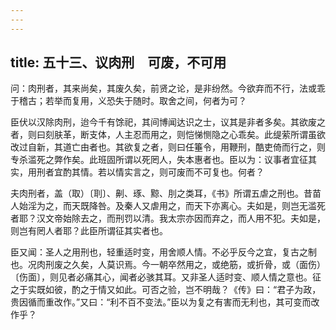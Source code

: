 ```yaml
---
---
---
```

title: 五十三、议肉刑　可废，不可用
---



问：肉刑者，其来尚矣，其废久矣，前贤之论，是非纷然。今欲弃而不行，法或乖于稽古；若举而复用，义恐失于随时。取舍之间，何者为可？

臣伏以汉除肉刑，迨今千有馀祀，其间博闻达识之士，议其是非者多矣。其欲废之者，则曰刻肤革，断支体，人主忍而用之，则恺悌恻隐之心乖矣。此缇萦所谓虽欲改过自新，其道亡由者也。其欲复之者，则曰任箠令，用鞭刑，酷吏倚而行之，则专杀滥死之弊作矣。此班固所谓以死罔人，失本惠者也。臣以为：议事者宜征其实，用刑者宜酌其情。若以情实言之，则可废而不可复也。何者？

夫肉刑者，盖（取）〔刵〕、劓、琢、黥、刖之类耳，《书》所谓五虐之刑也。昔苗人始淫为之，而天既降咎。及秦人又虐用之，而天下亦离心。夫如是，则岂无滥死者耶？汉文帝始除去之，而刑罚以清。我太宗亦因而弃之，而人用不犯。夫如是，则岂有罔人者耶？此臣所谓征其实者也。

臣又闻：圣人之用刑也，轻重适时变，用舍顺人情。不必乎反今之宜，复古之制也。况肉刑废之久矣，人莫识焉。今一朝卒然用之，或绝筋，或折骨，或（面伤）〔伤面〕，则见者必痛其心，闻者必骇其耳。又非圣人适时变、顺人情之意也。征之于实既如彼，酌之于情又如此。可否之验，岂不明哉？《传》曰：“君子为政，贵因循而重改作。”又曰：“利不百不变法。”臣以为复之有害而无利也，其可变而改作乎？